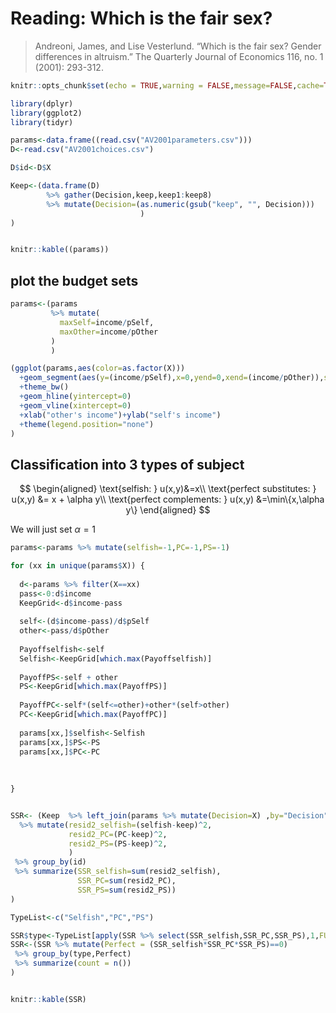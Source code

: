 

# Reading: Which is the fair sex?

> Andreoni, James, and Lise Vesterlund. "Which is the fair sex? Gender differences in altruism." The Quarterly Journal of Economics 116, no. 1 (2001): 293-312.

```r
knitr::opts_chunk$set(echo = TRUE,warning = FALSE,message=FALSE,cache=TRUE)
```

```r

library(dplyr)
library(ggplot2)
library(tidyr)

params<-data.frame((read.csv("AV2001parameters.csv")))
D<-read.csv("AV2001choices.csv")

D$id<-D$X

Keep<-(data.frame(D)
        %>% gather(Decision,keep,keep1:keep8)
        %>% mutate(Decision=(as.numeric(gsub("keep", "", Decision)))
                             )
)


knitr::kable((params))
```

## plot the budget sets
```r
params<-(params
         %>% mutate(
           maxSelf=income/pSelf,
           maxOther=income/pOther
         )
         )

(ggplot(params,aes(color=as.factor(X)))
  +geom_segment(aes(y=(income/pSelf),x=0,yend=0,xend=(income/pOther)),size=1)
  +theme_bw()
  +geom_hline(yintercept=0)
  +geom_vline(xintercept=0)
  +xlab("other's income")+ylab("self's income")
  +theme(legend.position="none")
)
```

## Classification into 3 types of subject 

$$
\begin{aligned}
\text{selfish: } u(x,y)&=x\\
\text{perfect substitutes: } u(x,y) &= x + \alpha y\\
\text{perfect complements: } u(x,y) &=\min\{x,\alpha y\}
\end{aligned}
$$

We will just set $\alpha =1$

```r


params<-params %>% mutate(selfish=-1,PC=-1,PS=-1)

for (xx in unique(params$X)) {
  
  d<-params %>% filter(X==xx)
  pass<-0:d$income
  KeepGrid<-d$income-pass
  
  self<-(d$income-pass)/d$pSelf
  other<-pass/d$pOther
  
  Payoffselfish<-self
  Selfish<-KeepGrid[which.max(Payoffselfish)]
  
  PayoffPS<-self + other
  PS<-KeepGrid[which.max(PayoffPS)]
  
  PayoffPC<-self*(self<=other)+other*(self>other)
  PC<-KeepGrid[which.max(PayoffPC)]
  
  params[xx,]$selfish<-Selfish
  params[xx,]$PS<-PS
  params[xx,]$PC<-PC
  
  
  
}


SSR<- (Keep  %>% left_join(params %>% mutate(Decision=X) ,by="Decision")
  %>% mutate(resid2_selfish=(selfish-keep)^2,
             resid2_PC=(PC-keep)^2,
             resid2_PS=(PS-keep)^2,
             )
 %>% group_by(id)
 %>% summarize(SSR_selfish=sum(resid2_selfish),
               SSR_PC=sum(resid2_PC),
               SSR_PS=sum(resid2_PS))
)

TypeList<-c("Selfish","PC","PS")

SSR$type<-TypeList[apply(SSR %>% select(SSR_selfish,SSR_PC,SSR_PS),1,FUN=which.min)]
SSR<-(SSR %>% mutate(Perfect = (SSR_selfish*SSR_PC*SSR_PS)==0)
 %>% group_by(type,Perfect)
 %>% summarize(count = n())
)


knitr::kable(SSR)



```
